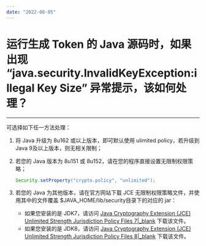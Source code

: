 ```yaml
---
date: "2022-08-05"
---
```

# 运行生成 Token 的 Java 源码时，如果出现 “java.security.InvalidKeyException:illegal Key Size” 异常提示，该如何处理？

---

可选择如下任一方法处理：

1. 将 Java 升级为 8u162 或以上版本，即可默认使用 ulimited policy，若升级到 Java 9及以上版本，则无相关限制；
2. 若您的 Java 版本为 8u151 或 8u152，请在您的程序直接设置无限制权限策略；   

    ```java
    Security.setProperty("crypto.policy", "unlimited");
    ```

3. 若您的 Java 为其他版本，请在官方网站下载 JCE 无限制权限策略文件，并使用其中的文件覆盖 $JAVA_HOME/lib/security目录下的对应的 jar：
	- 如果您安装的是 JDK7，请访问  [Java Cryptography Extension (JCE) Unlimited Strength Jurisdiction Policy Files 7\|_blank](http://www.oracle.com/technetwork/java/javase/downloads/jce-7-download-432124.html) 下载该文件。
    - 如果您安装的是 JDK8，请访问  [Java Cryptography Extension (JCE) Unlimited Strength Jurisdiction Policy Files 8\|_blank](http://www.oracle.com/technetwork/java/javase/downloads/jce8-download-2133166.html) 下载该文件。